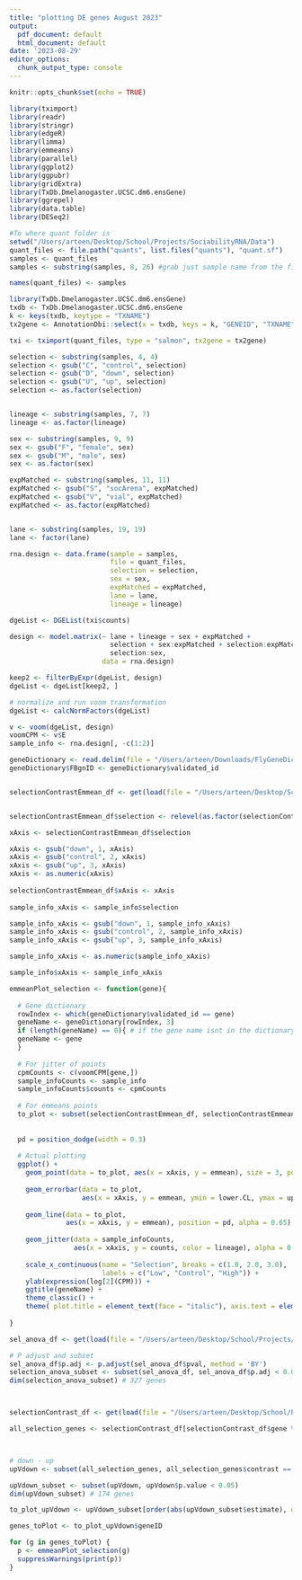 ```yaml
---
title: "plotting DE genes August 2023"
output:
  pdf_document: default
  html_document: default
date: '2023-08-29'
editor_options:
  chunk_output_type: console
---
```


```r
knitr::opts_chunk$set(echo = TRUE)

```


```r
library(tximport)
library(readr)
library(stringr)
library(edgeR)
library(limma)
library(emmeans)
library(parallel)
library(ggplot2)
library(ggpubr)
library(gridExtra)
library(TxDb.Dmelanogaster.UCSC.dm6.ensGene)
library(ggrepel)
library(data.table)
library(DESeq2)
```



```r
#To where quant folder is
setwd("/Users/arteen/Desktop/School/Projects/SociabilityRNA/Data")
quant_files <- file.path("quants", list.files("quants"), "quant.sf")
samples <- quant_files
samples <- substring(samples, 8, 26) #grab just sample name from the file name

names(quant_files) <- samples

library(TxDb.Dmelanogaster.UCSC.dm6.ensGene)
txdb <- TxDb.Dmelanogaster.UCSC.dm6.ensGene
k <- keys(txdb, keytype = "TXNAME")
tx2gene <- AnnotationDbi::select(x = txdb, keys = k, "GENEID", "TXNAME")

txi <- tximport(quant_files, type = "salmon", tx2gene = tx2gene)

selection <- substring(samples, 4, 4)
selection <- gsub("C", "control", selection)
selection <- gsub("D", "down", selection)
selection <- gsub("U", "up", selection)
selection <- as.factor(selection)


lineage <- substring(samples, 7, 7)
lineage <- as.factor(lineage)

sex <- substring(samples, 9, 9)
sex <- gsub("F", "female", sex)
sex <- gsub("M", "male", sex)
sex <- as.factor(sex)

expMatched <- substring(samples, 11, 11)
expMatched <- gsub("S", "socArena", expMatched)
expMatched <- gsub("V", "vial", expMatched)
expMatched <- as.factor(expMatched)


lane <- substring(samples, 19, 19)
lane <- factor(lane)

rna.design <- data.frame(sample = samples, 
                         file = quant_files,
                         selection = selection,
                         sex = sex,
                         expMatched = expMatched,
                         lane = lane,
                         lineage = lineage)

dgeList <- DGEList(txi$counts)

design <- model.matrix(~ lane + lineage + sex + expMatched +
                         selection + sex:expMatched + selection:expMatched + 
                         selection:sex,
                       data = rna.design)

keep2 <- filterByExpr(dgeList, design)
dgeList <- dgeList[keep2, ]

# normalize and run voom transformation
dgeList <- calcNormFactors(dgeList)

v <- voom(dgeList, design)
voomCPM <- v$E
sample_info <- rna.design[, -c(1:2)]
```








```r

geneDictionary <- read.delim(file = "/Users/arteen/Downloads/FlyGeneDictionary.txt")
geneDictionary$FBgnID <- geneDictionary$validated_id


selectionContrastEmmean_df <- get(load(file = "/Users/arteen/Desktop/School/Projects/SociabilityRNA/Data/gauss_downVup/selectionContrastEmmean_df.Rdata"))


selectionContrastEmmean_df$selection <- relevel(as.factor(selectionContrastEmmean_df$selection), ref = "down")

xAxis <- selectionContrastEmmean_df$selection

xAxis <- gsub("down", 1, xAxis)
xAxis <- gsub("control", 2, xAxis)
xAxis <- gsub("up", 3, xAxis)
xAxis <- as.numeric(xAxis)
  
selectionContrastEmmean_df$xAxis <- xAxis
  
sample_info_xAxis <- sample_info$selection

sample_info_xAxis <- gsub("down", 1, sample_info_xAxis)
sample_info_xAxis <- gsub("control", 2, sample_info_xAxis)
sample_info_xAxis <- gsub("up", 3, sample_info_xAxis)

sample_info_xAxis <- as.numeric(sample_info_xAxis)

sample_info$xAxis <- sample_info_xAxis

emmeanPlot_selection <- function(gene){
  
  # Gene dictionary
  rowIndex <- which(geneDictionary$validated_id == gene)
  geneName <- geneDictionary[rowIndex, 3]
  if (length(geneName) == 0){ # if the gene name isnt in the dictionary
  geneName <- gene
  }
  
  # For jitter of points
  cpmCounts <- c(voomCPM[gene,])
  sample_infoCounts <- sample_info
  sample_infoCounts$counts <- cpmCounts
  
  # For emmeans points
  to_plot <- subset(selectionContrastEmmean_df, selectionContrastEmmean_df$geneID == gene)
  
  
  pd = position_dodge(width = 0.3)
  
  # Actual plotting
  ggplot() +
    geom_point(data = to_plot, aes(x = xAxis, y = emmean), size = 3, position = pd) +
    
    geom_errorbar(data = to_plot, 
                  aes(x = xAxis, y = emmean, ymin = lower.CL, ymax = upper.CL), width = 0.075, position = pd, alpha = 1) +
    
    geom_line(data = to_plot,
              aes(x = xAxis, y = emmean), position = pd, alpha = 0.65) +
    
    geom_jitter(data = sample_infoCounts,
                aes(x = xAxis, y = counts, color = lineage), alpha = 0.7, height = 0, width = 0.15, size = 2) +
    
    scale_x_continuous(name = "Selection", breaks = c(1.0, 2.0, 3.0),
                       labels = c("Low", "Control", "High")) +
    ylab(expression(log[2](CPM))) +
    ggtitle(geneName) + 
    theme_classic() +
    theme( plot.title = element_text(face = "italic"), axis.text = element_text(face = "bold")) 
   
}
```



```r

sel_anova_df <- get(load(file = "/Users/arteen/Desktop/School/Projects/SociabilityRNA/Data/gauss_downVup/sel_anova_df.Rdata"))

# P adjust and subset
sel_anova_df$p.adj <- p.adjust(sel_anova_df$pval, method = 'BY')
selection_anova_subset <- subset(sel_anova_df, sel_anova_df$p.adj < 0.05)
dim(selection_anova_subset) # 327 genes



selectionContrast_df <- get(load(file = "/Users/arteen/Desktop/School/Projects/SociabilityRNA/Data/gauss_downVup/selectionContrast_df.Rdata"))

all_selection_genes <- selectionContrast_df[selectionContrast_df$gene %in% selection_anova_subset$gene, ]



# down - up
upVdown <- subset(all_selection_genes, all_selection_genes$contrast == "down - up")

upVdown_subset <- subset(upVdown, upVdown$p.value < 0.05)
dim(upVdown_subset) # 174 genes

to_plot_upVdown <- upVdown_subset[order(abs(upVdown_subset$estimate), decreasing = TRUE),]

genes_toPlot <- to_plot_upVdown$geneID

```





```r
for (g in genes_toPlot) {
  p <- emmeanPlot_selection(g)
  suppressWarnings(print(p))
}
```


